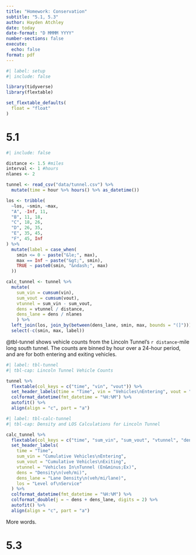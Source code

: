 ```yaml
---
title: "Homework: Conservation"
subtitle: "5.1, 5.3"
author: Hayden Atchley
date: today
date-format: "D MMMM YYYY"
number-sections: false
execute: 
  echo: false
format: pdf
---
```


```r
#| label: setup
#| include: false

library(tidyverse)
library(flextable)

set_flextable_defaults(
  float = "float"
)
```

# 5.1

```r
#| include: false

distance <- 1.5 #miles
interval <- 1 #hours
nlanes <- 2

tunnel <- read_csv("data/tunnel.csv") %>% 
  mutate(time = hour %>% hours() %>% as_datetime())

los <- tribble(
  ~los, ~smin, ~max,
  "A", -Inf, 11,
  "B", 11, 18,
  "C", 18, 26,
  "D", 26, 35,
  "E", 35, 45,
  "F", 45, Inf
) %>% 
  mutate(label = case_when(
    smin <= 0 ~ paste("&le;", max),
    max == Inf ~ paste("&gt;", smin),
    TRUE ~ paste0(smin, "&ndash;", max)
  ))

calc_tunnel <- tunnel %>% 
  mutate(
    sum_vin = cumsum(vin),
    sum_vout = cumsum(vout),
    vtunnel = sum_vin - sum_vout,
    dens = vtunnel / distance,
    dens_lane = dens / nlanes
    ) %>% 
  left_join(los, join_by(between(dens_lane, smin, max, bounds = "(]"))) %>% 
  select(-c(smin, max, label))
```

@tbl-tunnel shows vehicle counts from the Lincoln Tunnel's `r distance`-mile long south tunnel.
The counts are binned by hour over a 24-hour period, and are for both entering and exiting vehicles.

```r
#| label: tbl-tunnel
#| tbl-cap: Lincoln Tunnel Vehicle Counts

tunnel %>% 
  flextable(col_keys = c("time", "vin", "vout")) %>% 
  set_header_labels(time = "Time", vin = "Vehicles\nEntering", vout = "Vehicles\nExiting") %>% 
  colformat_datetime(fmt_datetime = "%H:%M") %>% 
  autofit() %>% 
  align(align = "c", part = "a")
```

```r
#| label: tbl-calc-tunnel
#| tbl-cap: Density and LOS Calculations for Lincoln Tunnel

calc_tunnel %>% 
  flextable(col_keys = c("time", "sum_vin", "sum_vout", "vtunnel", "dens", "dens_lane", "los")) %>% 
  set_header_labels(
    time = "Time", 
    sum_vin = "Cumulative Vehicles\nEntering",
    sum_vout = "Cumulative Vehicles\nExiting",
    vtunnel = "Vehicles In\nTunnel (En&minus;Ex)",
    dens = "Density\n(veh/mi)",
    dens_lane = "Lane Density\n(veh/mi/lane)",
    los = "Level of\nService"
  ) %>% 
  colformat_datetime(fmt_datetime = "%H:%M") %>% 
  colformat_double(j = ~ dens + dens_lane, digits = 2) %>% 
  autofit() %>% 
  align(align = "c", part = "a")
```

More words.

# 5.3



